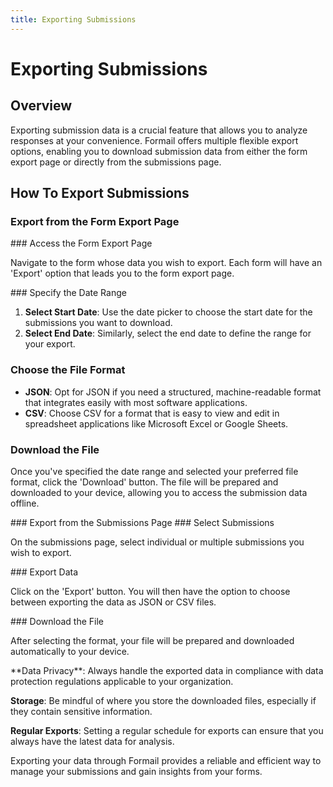 ```yaml
---
title: Exporting Submissions
---
```



# Exporting Submissions

## Overview

Exporting submission data is a crucial feature that allows you to analyze responses at your convenience. Formail offers multiple flexible export options, enabling you to download submission data from either the form export page or directly from the submissions page.

## How To Export Submissions

### Export from the Form Export Page

<Steps>
<Step>
### Access the Form Export Page

Navigate to the form whose data you wish to export. Each form will have an 'Export' option that leads you to the form export page.

</Step>
<Step>
### Specify the Date Range

1. **Select Start Date**: Use the date picker to choose the start date for the submissions you want to download.
2. **Select End Date**: Similarly, select the end date to define the range for your export.

</Step>
<Step>

### Choose the File Format

- **JSON**: Opt for JSON if you need a structured, machine-readable format that integrates easily with most software applications.
- **CSV**: Choose CSV for a format that is easy to view and edit in spreadsheet applications like Microsoft Excel or Google Sheets.

</Step>
<Step>

### Download the File

Once you've specified the date range and selected your preferred file format, click the 'Download' button. The file will be prepared and downloaded to your device, allowing you to access the submission data offline.

</Step>
</Steps>
### Export from the Submissions Page
<Steps>
<Step>
### Select Submissions

On the submissions page, select individual or multiple submissions you wish to export.

</Step>
<Step>
### Export Data

Click on the 'Export' button. You will then have the option to choose between exporting the data as JSON or CSV files.

</Step>
<Step>
### Download the File

After selecting the format, your file will be prepared and downloaded automatically to your device.

</Step>
</Steps>

<Callout title="Considerations">
  **Data Privacy**: Always handle the exported data in compliance with data
  protection regulations applicable to your organization. 
  
  **Storage**: Be mindful of where you store the downloaded files, especially if they contain
  sensitive information.
  
  **Regular Exports**: Setting a regular schedule for
  exports can ensure that you always have the latest data for analysis.
  
  Exporting your data through Formail provides a reliable and efficient way to
  manage your submissions and gain insights from your forms.

</Callout>
